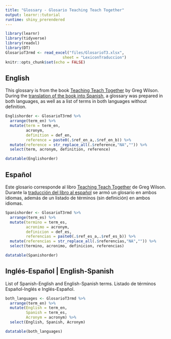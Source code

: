 ```yaml
---
title: "Glossary - Glosario Teaching Teach Together"
output: learnr::tutorial
runtime: shiny_prerendered
---
```


```r
library(learnr)
library(tidyverse)
library(readxl)
library(DT)
GlosarioT3rmd <- read_excel("files/GlosarioT3.xlsx", 
                         sheet = "LexiconTraduccion")
knitr::opts_chunk$set(echo = FALSE)
```


## English

This glossary is from the book [Teaching Teach Together](https://teachtogether.tech/) by Greg Wilson.
During the [translation of the book into Spanish](https://github.com/gvwilson/teachtogether.tech/blob/master/es/README.md), a glossary was prepared in both languages, as well as a list of terms in both languages without definition.

```r
Englishorder <- GlosarioT3rmd %>%
  arrange(term_en) %>%
  mutate(term = term_en, 
         acronym, 
         definition = def_en, 
         reference = paste0(.$ref_en_a,.$ref_en_b)) %>%
  mutate(reference = str_replace_all(.$reference,"NA","")) %>%
  select(term, acronym, definition, reference)

datatable(Englishorder)
```

## Español

Este glosario corresponde al libro [Teaching Teach Together](https://teachtogether.tech/) de Greg Wilson.
Durante la [traducción del libro al español](https://github.com/gvwilson/teachtogether.tech/blob/master/es/README.md) se armó un glosario en ambos idiomas, además de un listado de términos (sin definición) en ambos idiomas.

```r
Spanishorder <- GlosarioT3rmd %>%
  arrange(term_es) %>%
  mutate(termino = term_es, 
         acronimo = acronym, 
         definicion = def_es, 
         referencias = paste0(.$ref_es_a,.$ref_es_b)) %>%
  mutate(referencias = str_replace_all(.$referencias,"NA","")) %>%
  select(termino, acronimo, definicion, referencias)

datatable(Spanishorder)
```

## Inglés-Español | English-Spanish

List of Spanish-English and English-Spanish terms.
Listado de términos Español-Inglés e Inglés-Español.

```r
both_languages <- GlosarioT3rmd %>%
  arrange(term_en) %>%
  mutate(English = term_en, 
         Spanish = term_es, 
         Acronym = acronym) %>%
  select(English, Spanish, Acronym)

datatable(both_languages)
```
